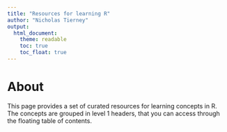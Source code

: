 ```yaml
---
title: "Resources for learning R"
author: "Nicholas Tierney"
output: 
  html_document:
    theme: readable
    toc: true
    toc_float: true
---
```


# About {-}

This page provides a set of curated resources for learning concepts in R. The 
concepts are grouped in level 1 headers, that you can access through the 
floating table of contents.